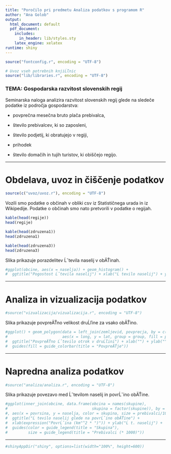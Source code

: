 ```yaml
---
title: "Poročilo pri predmetu Analiza podatkov s programom R"
author: "Ana Golob"
output:
  html_document: default
  pdf_document:
    includes:
      in_header: lib/styles.sty
    latex_engine: xelatex
runtime: shiny
---
```


```r
source("fontconfig.r", encoding = "UTF-8")

# Uvoz vseh potrebnih knjiĹľnic
source("lib/libraries.r", encoding = "UTF-8")
```

### TEMA: Gospodarska razvitost slovenskih regij

Seminarska naloga analizira razvitost slovenskih regij glede na sledeče podatke iz področja gospodarstva:

* povprečna mesečna bruto plača prebivalca,

* število prebivalcev, ki so zaposleni,

* število podjetij, ki obratujejo v regiji,

* prihodek

* število domačih in tujih turistov, ki obiščejo regijo.

***

# Obdelava, uvoz in čiščenje podatkov

```r
source(c("uvoz/uvoz.r"), encoding = "UTF-8")
```

Vozili smo podatke o občinah v obliki csv iz Statističnega urada in iz Wikipedije. Podatke o občinah smo nato pretvorili v podatke o regijah.

```r
kable(head(regije))
head(regije)

kable(head(zdruzena1))
head(zdruzena1)

kable(head(zdruzena3))
head(zdruzena3)
```

Slika \ref{fig:histogram} prikazuje porazdelitev Ĺˇtevila naselij v obÄŤinah.

```r
#ggplot(obcine, aes(x = naselja)) + geom_histogram() +
#  ggtitle("Pogostost Ĺˇtevila naselij") + xlab("Ĺ tevilo naselij") + ylab("Ĺ tevilo obÄŤin")
```

***

# Analiza in vizualizacija podatkov

```r
#source("vizualizacija/vizualizacija.r", encoding = "UTF-8")
```

Slika \ref{fig:zemljevid} prikazuje povpreÄŤno velikost druĹľine za vsako obÄŤino.

```r
#ggplot() + geom_polygon(data = left_join(zemljevid, povprecja, by = c("OB_UIME" = "obcina")),
#                        aes(x = long, y = lat, group = group, fill = povprecje)) +
#  ggtitle("PovpreÄŤno Ĺˇtevilo otrok v druĹľini") + xlab("") + ylab("") +
#  guides(fill = guide_colorbar(title = "PovpreÄŤje"))
```

***

# Napredna analiza podatkov

```r
#source("analiza/analiza.r", encoding = "UTF-8")
```

Slika \ref{fig:graf} prikazuje povezavo med Ĺˇtevilom naselij in povrĹˇino obÄŤine.

```r
#ggplot(inner_join(obcine, data.frame(obcina = names(skupine),
#                                     skupina = factor(skupine)), by = "obcina")
#, aes(x = povrsina, y = naselja, color = skupina, size = prebivalci/1000)) + geom_point() +
#  ggtitle("Ĺ tevilo naselij glede na povrĹˇino obÄŤine") +
#  xlab(expression("PovrĹˇina (km"^2 * ")")) + ylab("Ĺ t. naselij") +
#  guides(color = guide_legend(title = "Skupina"),
#         size = guide_legend(title = "Prebivalci (* 1000)"))
```

***

```r
#shinyAppDir("shiny", options=list(width="100%", height=600))
```
